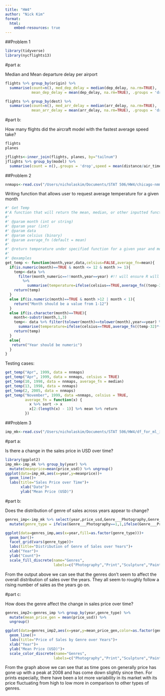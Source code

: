 ```yaml
---
title: "HW4"
author: "Nick Kim"
format:
  html:
    embed-resources: true
---
```


##Problem 1 

```r
library(tidyverse)
library(nycflights13)
```

#part a:

Median and Mean departure delay per airport
```r
flights %>% group_by(origin) %>% 
  summarise(count=n(), med_dep_delay = median(dep_delay, na.rm=TRUE),
            mean_dep_delay = mean(dep_delay, na.rm=TRUE), .groups = 'drop') %>% filter(count > 10) %>%   arrange(,desc(mean_dep_delay))
```

```r
flights %>% group_by(dest) %>% 
  summarise(count=n(), med_arr_delay = median(arr_delay, na.rm=TRUE),
            mean_arr_delay = mean(arr_delay, na.rm=TRUE), .groups = 'drop') %>% filter(count > 10) %>%   arrange(,desc(mean_arr_delay))
```

#part b:

How many flights did the aircraft model with the fastest average speed take?
```r
flights
planes
```
```r
jflights<-inner_join(flights, planes, by="tailnum")
jflights %>% group_by(model) %>% 
  summarise(count = n(),.groups = 'drop',speed = mean(distance/air_time, na.rm = TRUE))
```

##Problem 2
```r
nnmaps<-read.csv("/Users/nicholaskim/Documents/STAT 506/HW4/chicago-nmmaps.csv")
```

Writing function that allows user to request average temperature for a given month
```r
#' Get Temp 
#'A function that will return the mean, median, or other inputted function temperature for a specified month and year. The function works by first checking if the inputted variables are what we would expect. If it a numeric between 1-12 then it will filter by the respective column variables and run the specified function on the column temp for that dataset.If month is a string we will first convert everything to lower to ensure the string isn't case sensitive to upper and lower cases. In addition, will sub string the inputted month to the first 3 as that is how it is stored in our dataset nnmaps. Will then output error messages if the numeric value for month isn't b/t 1-12 and if year isn't numeric
#'
#' @param month (int or string)
#' @param year (int)
#' @param data 
#' @param celsius (binary)
#' @param average_fn (default = mean)
#'
#' @return temperature under specified function for a given year and month
#' 
#' @examples
get_temp <- function(month,year,data,celsius=FALSE,average_fn=mean){
  if(is.numeric(month)==TRUE & month <= 12 & month >= 1){
    temp<-data %>% 
      filter(month_numeric==!!month,year==year) #!! will ensure R will treat month as a var not as hardcoded values
        %>% 
          summarise(temperature=ifelse(celsius==TRUE,average_fn((temp-32)*(5/9)),average_fn(temp)))
    return(temp)
  }
  else if(is.numeric(month)==TRUE & month >12 | month < 1){
    return("Month should be a value from 1-12")
  }
  else if(is.character(month)==TRUE){
    month<-substr(month,1,3)
    temp<- data %>% filter(tolower(month)==tolower(month),year==year) %>% 
      summarise(temperature=ifelse(celsius==TRUE,average_fn((temp-32)*(5/9)),average_fn(temp)))
    return(temp)
  }
  else{
   return("Year should be numeric")
  }
}
```

Testing cases:
```r
get_temp("Apr", 1999, data = nnmaps)
get_temp("Apr", 1999, data = nnmaps, celsius = TRUE)
get_temp(10, 1998, data = nnmaps, average_fn = median)
get_temp(13, 1998, data = nnmaps)
get_temp(2, 2005, data = nnmaps)
get_temp("November", 1999, data =nnmaps, celsius = TRUE,
         average_fn = function(x) {
           x %>% sort -> x
           x[2:(length(x) - 1)] %>% mean %>% return
         })
```

##Problem 3

```r
imp_mk<-read.csv("/Users/nicholaskim/Documents/STAT 506/HW4/df_for_ml_improved_new_market.csv")
```

#part a:

Is there a change in the sales price in USD over time?
```r
library(ggplot2)
imp_mk<-imp_mk %>% group_by(year) %>% 
  mutate(meanprice=mean(price_usd)) %>% ungroup()
ggplot(data=imp_mk,aes(x=year,y=meanprice))+
  geom_line()+
  labs(title="Sales Price over Time")+
       xlab("Date")+
       ylab("Mean Price (USD)")
```
#part b:

Does the distribution of genre of sales across years appear to change?
```r
genres_imp<-imp_mk %>% select(year,price_usd,Genre___Photography,Genre___Print,Genre___Sculpture,Genre___Painting,Genre___Others) %>% 
  mutate(genre_type = ifelse(Genre___Photography==1,1,ifelse(Genre___Print==1,2,ifelse(Genre___Sculpture==1,3,4))))

ggplot(data=genres_imp,aes(x=year,fill=as.factor(genre_type)))+
  geom_bar()+
  facet_grid(vars(genre_type))+
  labs(title="Distribution of Genre of Sales over Years")+
  xlab("Year")+
  ylab("Count")+
  scale_fill_discrete(name="Genres",
                      labels=c("Photography","Print","Sculpture","Painting","Other"))

```
From the output above we can see that the genres don't seem to affect the overall distribution of sales over the years. They all seem to roughly follow a rising number of sales as the years go on. 

#part c:

How does the genre affect the change in sales price over time?
```r
genres_imp2<-genres_imp %>% group_by(year,genre_type) %>% 
  mutate(mean_price_gen = mean(price_usd)) %>% 
  ungroup()

ggplot(data=genres_imp2,aes(x=year,y=mean_price_gen,color=as.factor(genre_type)))+
  geom_line()+
  labs(title="Price of Sales by Genre over Years")+
  xlab("Year")+
  ylab("Mean Price (USD)")+
  scale_color_discrete(name="Genres",
                      labels=c("Photography","Print","Sculpture","Painting","Other"))
```
From the graph above we can see that as time goes on generally price has gone up with a peak at 2008 and has come down slightly since then. For prints especially, there have been a lot more variability in its market with its price fluctuating from high to low more in comparison to other types of genres.  


